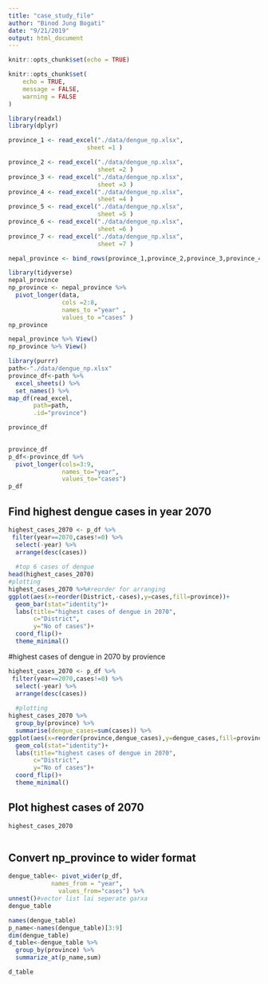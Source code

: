 ```yaml
---
title: "case_study_file"
author: "Binod Jung Bogati"
date: "9/21/2019"
output: html_document
---
```


```r
knitr::opts_chunk$set(echo = TRUE)
```


```r
knitr::opts_chunk$set(
	echo = TRUE,
	message = FALSE,
	warning = FALSE
)
```

```r
library(readxl)
library(dplyr)
```


```r
province_1 <- read_excel("./data/dengue_np.xlsx", 
                      sheet =1 )

province_2 <- read_excel("./data/dengue_np.xlsx",
                         sheet =2 )
province_3 <- read_excel("./data/dengue_np.xlsx",
                         sheet =3 )
province_4 <- read_excel("./data/dengue_np.xlsx",
                         sheet =4 )
province_5 <- read_excel("./data/dengue_np.xlsx", 
                         sheet =5 )
province_6 <- read_excel("./data/dengue_np.xlsx", 
                         sheet =6 )
province_7 <- read_excel("./data/dengue_np.xlsx",
                         sheet =7 )

nepal_province <- bind_rows(province_1,province_2,province_3,province_4,province_5,province_6,province_7)

```

```r
library(tidyverse)
nepal_province
np_province <- nepal_province %>% 
  pivot_longer(data,
               cols =2:8, 
               names_to ="year" , 
               values_to ="cases" )
np_province
```

```r
nepal_province %>% View()
np_province %>% View()
```
```r
library(purrr)
path<-"./data/dengue_np.xlsx"
province_df<-path %>%
  excel_sheets() %>% 
  set_names() %>% 
map_df(read_excel,
       path=path,
       .id="province")

province_df
  
```
```r
province_df
p_df<-province_df %>% 
  pivot_longer(cols=3:9,
               names_to="year",
               values_to="cases")
p_df
```

## Find highest dengue cases in year 2070

```r

highest_cases_2070 <- p_df %>% 
 filter(year==2070,cases!=0) %>% 
  select(-year) %>% 
  arrange(desc(cases))
  
  #top 6 cases of dengue
head(highest_cases_2070)
#plotting
highest_cases_2070 %>%#reorder for arranging
ggplot(aes(x=reorder(District,-cases),y=cases,fill=province))+
  geom_bar(stat="identity")+
  labs(title="highest cases of dengue in 2070",
       c="District",
       y="No of cases")+
  coord_flip()+
  theme_minimal()
```
#highest cases of dengue in 2070 by provience

```r
highest_cases_2070 <- p_df %>% 
 filter(year==2070,cases!=0) %>% 
  select(-year) %>% 
  arrange(desc(cases))
  
  #plotting
highest_cases_2070 %>%
  group_by(province) %>% 
  summarise(dengue_cases=sum(cases)) %>% 
ggplot(aes(x=reorder(province,dengue_cases),y=dengue_cases,fill=province))+
  geom_col(stat="identity")+
  labs(title="highest cases of dengue in 2070",
       c="District",
       y="No of cases")+
  coord_flip()+
  theme_minimal()
```




## Plot highest cases of 2070

```r

highest_cases_2070 

```


```r


```

## Convert np_province to wider format

```r
dengue_table<- pivot_wider(p_df,
            names_from = "year",
              values_from="cases") %>% 
unnest()#vector list lai seperate garxa
dengue_table
```

```r
names(dengue_table)
p_name<-names(dengue_table)[3:9]
dim(dengue_table)
d_table<-dengue_table %>% 
  group_by(province) %>% 
  summarize_at(p_name,sum)

d_table

```











